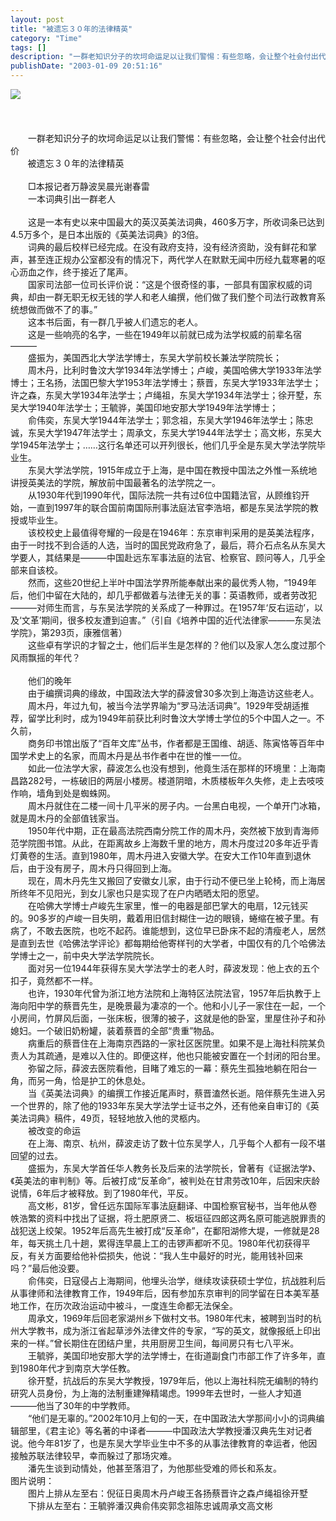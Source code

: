 ```yaml
---
layout: post
title: "被遗忘３０年的法律精英"
category: "Time"
tags: []
description: "一群老知识分子的坎坷命运足以让我们警惕：有些忽略，会让整个社会付出代价 &nbsp;&nbsp;&nbsp;&nbsp;&nbsp;&nbsp;&nbsp;被遗忘３０年的法律精英 □本报记者万静波吴晨光谢春雷 一本词典引出一群老人 这是一本有史以来中国最大的英汉英美法词典，460多万字，所收词条已达到4.5万多个，是日..."
publishDate: "2003-01-09 20:51:16"
---
```



<IMG src="http://www.nanfangdaily.com.cn/zm/20030109/xw/tb/200301090814_146403.JPG" align=left><BR><BR><BR><BR>　　一群老知识分子的坎坷命运足以让我们警惕：有些忽略，会让整个社会付出代价<BR>&nbsp;&nbsp;&nbsp;&nbsp;&nbsp;&nbsp;&nbsp;被遗忘３０年的法律精英<BR><BR>　　□本报记者万静波吴晨光谢春雷<BR>　　一本词典引出一群老人 
<br /><br />
　　这是一本有史以来中国最大的英汉英美法词典，460多万字，所收词条已达到4.5万多个，是日本出版的《英美法词典》的3倍。<BR>　　词典的最后校样已经完成。在没有政府支持，没有经济资助，没有鲜花和掌声，甚至连正规办公室都没有的情况下，两代学人在默默无闻中历经九载寒暑的呕心沥血之作，终于接近了尾声。<BR>　　国家司法部一位司长评价说：“这是个很奇怪的事，一部具有国家权威的词典，却由一群无职无权无钱的学人和老人编撰，他们做了我们整个司法行政教育系统想做而做不了的事。”<BR>　　这本书后面，有一群几乎被人们遗忘的老人。<BR>　　这是一些响亮的名字，一些在1949年以前就已成为法学权威的前辈名宿———<BR>　　盛振为，美国西北大学法学博士，东吴大学前校长兼法学院院长；<BR>　　周木丹，比利时鲁汶大学1934年法学博士；卢峻，美国哈佛大学1933年法学博士；王名扬，法国巴黎大学1953年法学博士；蔡晋，东吴大学1933年法学士；许之森，东吴大学1934年法学士；卢绳祖，东吴大学1934年法学士；徐开墅，东吴大学1940年法学士；王毓骅，美国印地安那大学1949年法学博士；<BR>　　俞伟奕，东吴大学1944年法学士；郭念祖，东吴大学1946年法学士；陈忠诚，东吴大学1947年法学士；周承文，东吴大学1944年法学士；高文彬，东吴大学1945年法学士；……这行名单还可以开列很长，他们几乎全是东吴大学法学院毕业生。<BR>　　东吴大学法学院，1915年成立于上海，是中国在教授中国法之外惟一系统地讲授英美法的学院，解放前中国最著名的法学院之一。<BR>　　从1930年代到1990年代，国际法院一共有过6位中国籍法官，从顾维钧开始，一直到1997年的联合国前南国际刑事法庭法官李浩培，都是东吴法学院的教授或毕业生。<BR>　　该校校史上最值得夸耀的一段是在1946年：东京审判采用的是英美法程序，由于一时找不到合适的人选，当时的国民党政府急了，最后，蒋介石点名从东吴大学要人，其结果是———中国赴远东军事法庭的法官、检察官、顾问等人，几乎全部来自该校。<BR>　　然而，这些20世纪上半叶中国法学界所能奉献出来的最优秀人物，“1949年后，他们中留在大陆的，却几乎都做着与法律无关的事：英语教师，或者劳改犯———对师生而言，与东吴法学院的关系成了一种罪过。在1957年‘反右运动’，以及‘文革’期间，很多校友遭到迫害。”（引自《培养中国的近代法律家———东吴法学院》，第293页，康雅信著）<BR>　　这些卓有学识的才智之士，他们后半生是怎样的？他们以及家人怎么度过那个风雨飘摇的年代？<BR><BR>　　他们的晚年<BR>　　由于编撰词典的缘故，中国政法大学的薛波曾30多次到上海造访这些老人。<BR>　　周木丹，年过九旬，被当今法学界喻为“罗马法活词典”。1929年受胡适推荐，留学比利时，成为1949年前获比利时鲁汶大学博士学位的5个中国人之一。不久前，<BR>　　商务印书馆出版了“百年文库”丛书，作者都是王国维、胡适、陈寅恪等百年中国学术史上的名家，而周木丹是丛书作者中在世的惟一一位。<BR>　　如此一位法学大家，薛波怎么也没有想到，他竟生活在那样的环境里：上海南昌路282号，一栋破旧的两层小楼房。楼道阴暗，木质楼板年久失修，走上去吱吱作响，墙角到处是蜘蛛网。<BR>　　周木丹就住在二楼一间十几平米的房子内。一台黑白电视，一个单开门冰箱，就是周木丹的全部值钱家当。<BR>　　1950年代中期，正在最高法院西南分院工作的周木丹，突然被下放到青海师范学院图书馆。从此，在距离故乡上海数千里的地方，周木丹度过20多年近乎青灯黄卷的生活。直到1980年，周木丹进入安徽大学。在安大工作10年直到退休后，由于没有房子，周木丹只得回到上海。<BR>　　现在，周木丹先生又搬回了安徽女儿家，由于行动不便已坐上轮椅，而上海居所终年不见阳光，到女儿家也只是实现了在户内晒晒太阳的愿望。<BR>　　在哈佛大学博士卢峻先生家里，惟一的电器是部巴掌大的电扇，12元钱买的。90多岁的卢峻一目失明，戴着用旧信封糊住一边的眼镜，蜷缩在被子里。有病了，不敢去医院，也吃不起药。谁能想到，这位早已卧床不起的清瘦老人，居然是直到去世《哈佛法学评论》都每期给他寄样刊的大学者，中国仅有的几个哈佛法学博士之一，前中央大学法学院院长。<BR>　　面对另一位1944年获得东吴大学法学士的老人时，薛波发现：他上衣的五个扣子，竟然都不一样。<BR>　　也许，1930年代曾为浙江地方法院和上海特区法院法官，1957年后执教于上海向阳中学的蔡晋先生，是晚景最为凄凉的一个。他和小儿子一家住在一起，一个小房间，竹屏风后面，一张床板，很薄的被子，这就是他的卧室，里屋住孙子和孙媳妇。一个破旧奶粉罐，装着蔡晋的全部“贵重”物品。<BR>　　病重后的蔡晋住在上海南京西路的一家社区医院里。如果不是上海社科院某负责人为其疏通，是难以入住的。即便这样，他也只能被安置在一个封闭的阳台里。<BR>　　弥留之际，薛波去医院看他，目睹了难忘的一幕：蔡先生孤独地躺在阳台一角，而另一角，恰是护工的休息处。<BR>　　当《英美法词典》的编撰工作接近尾声时，蔡晋溘然长逝。陪伴蔡先生进入另一个世界的，除了他的1933年东吴大学法学士证书之外，还有他亲自审订的《英美法词典》稿件，49页，轻轻地放入他的灵柩内。<BR>　　被改变的命运<BR>　　在上海、南京、杭州，薛波走访了数十位东吴学人，几乎每个人都有一段不堪回望的过去。<BR>　　盛振为，东吴大学首任华人教务长及后来的法学院长，曾著有《证据法学》、《英美法的审判制》等。后被打成“反革命”，被判处在甘肃劳改10年，后因宋庆龄说情，6年后才被释放。到了1980年代，平反。<BR>　　高文彬，81岁，曾任远东国际军事法庭翻译、中国检察官秘书，当年他从卷帙浩繁的资料中找出了证据，将土肥原贤二、板垣征四郎这两名原可能逃脱罪责的战犯送上绞架。1952年后高先生被打成“反革命”，在鄱阳湖修大堤，一修就是28年，每天挑土几十趟，累得连早晨上工的击锣声都听不见。1980年代初获得平反，有关方面要给他补偿损失，他说：“我人生中最好的时光，能用钱补回来吗？”最后他没要。<BR>　　俞伟奕，日寇侵占上海期间，他埋头治学，继续攻读获硕士学位，抗战胜利后从事律师和法律教育工作，1949年后，因有参加东京审判的同学留在日本美军基地工作，在历次政治运动中被斗，一度连生命都无法保全。<BR>　　周承文，1969年后回老家湖州乡下做村文书。1980年代末，被聘到当时的杭州大学教书，成为浙江省起草涉外法律文件的专家，“写的英文，就像报纸上印出来的一样。”曾长期住在团结户里，共用厨房卫生间，每间房只有七八平米。<BR>　　王毓骅，美国印地安那大学的法学博士，在街道副食门市部工作了许多年，直到1980年代才到南京大学任教。<BR>　　徐开墅，抗战后的东吴大学教授，1979年后，他以上海社科院无编制的特约研究人员身份，为上海的法制重建殚精竭虑。1999年去世时，一些人才知道———他当了30年的中学教师。<BR>　　“他们是无辜的。”2002年10月上旬的一天，在中国政法大学那间小小的词典编辑部里，《君主论》等名著的中译者———中国政法大学教授潘汉典先生对记者说。他今年81岁了，也是东吴大学毕业生中不多的从事法律教育的幸运者，他因接触苏联法律较早，幸而躲过了那场灾难。<BR>　　潘先生谈到动情处，他甚至落泪了，为他那些受难的师长和系友。<BR>图片说明：<BR>　　图片上排从左至右：倪征日奥周木丹卢峻王各扬蔡晋许之森卢绳祖徐开墅<BR>　　下排从左至右：王毓骅潘汉典俞伟奕郭念祖陈忠诚周承文高文彬 

